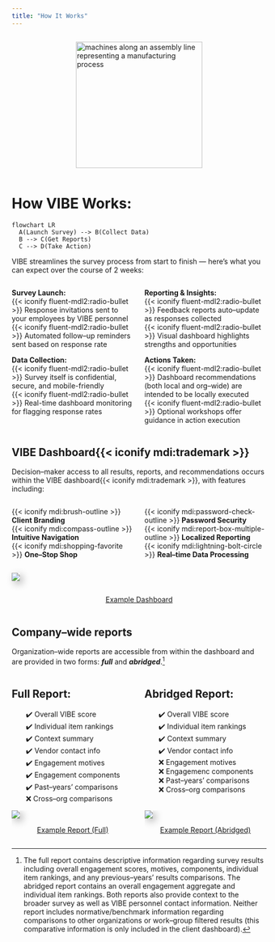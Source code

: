 ```yaml
---
title: "How It Works"
---
```

<div style="display: flex; justify-content: center;">
![](img/factory.webp){alt="machines along an assembly line representing a manufacturing process" height="250"}
</div>

# How [VIBE]{.vibe} Works:

```mermaid
flowchart LR
  A(Launch Survey) --> B(Collect Data)
  B --> C(Get Reports)
  C --> D(Take Action)
```

[VIBE]{.vibe} streamlines the survey process from start to finish --- here’s what you can expect over the course of 2 weeks:

::: {.columns}

::: {.column width="50%"}

**Survey Launch:**  
{{< iconify fluent-mdl2:radio-bullet >}} Response invitations sent to your employees by [VIBE]{.vibe} personnel  
{{< iconify fluent-mdl2:radio-bullet >}} Automated follow--up reminders sent based on response rate


**Data Collection:**  
{{< iconify fluent-mdl2:radio-bullet >}} Survey itself is confidential, secure, and mobile-friendly  
{{< iconify fluent-mdl2:radio-bullet >}} Real-time dashboard monitoring for flagging response rates

:::

::: {.column width="50%"}

**Reporting & Insights:**  
{{< iconify fluent-mdl2:radio-bullet >}} Feedback reports auto--update as responses collected  
{{< iconify fluent-mdl2:radio-bullet >}} Visual dashboard highlights strengths and opportunities  

**Actions Taken:**  
{{< iconify fluent-mdl2:radio-bullet >}} Dashboard recommendations (both local and org--wide) are intended to be locally executed  
{{< iconify fluent-mdl2:radio-bullet >}} Optional workshops offer guidance in action execution

:::

:::

## [VIBE]{.vibe} Dashboard{{< iconify mdi:trademark >}}

Decision--maker access to all results, reports, and recommendations occurs within the [VIBE]{.vibe} dashboard{{< iconify mdi:trademark >}}, with features including:

::: {.columns}

::: {.column width="50%"}

{{< iconify mdi:brush-outline >}} **Client Branding**<br>
{{< iconify mdi:compass-outline >}} **Intuitive Navigation**<br>
{{< iconify mdi:shopping-favorite >}} **One--Stop Shop**

:::

::: {.column width="50%"}

{{< iconify mdi:password-check-outline >}} **Password Security**<br>
{{< iconify mdi:report-box-multiple-outline >}} **Localized Reporting**<br>
{{< iconify mdi:lightning-bolt-circle >}} **Real--time Data Processing**

:::

:::


![](img/dashsnip){.lightbox style="box-shadow: 5px 5px 15px rgba(0, 0, 0, 0.3);"}

<div style="display: flex; justify-content: center;">
[Example Dashboard](https://jtkulas.shinyapps.io/dashplayground){.btn .btn-outline-primary}
</div>

## Company--wide reports

Organization--wide reports are accessible from within the dashboard and are provided in two forms: ***full*** and ***abridged***.^[The full report contains descriptive information regarding survey results including overall engagement scores, motives, components, individual item rankings, and any previous--years' results comparisons. The abridged report contains an overall engagement aggregate and individual item rankings. Both reports also provide context to the broader survey as well as [VIBE]{.vibe} personnel contact information. Neither report includes normative/benchmark information regarding comparisons to other organizations or work--group filtered results (this comparative information is only included in the client dashboard).] 

::: {.columns}

::: {.column width="50%"}

## Full Report:

::: {style="margin-left: 2em"}

✔️ Overall [VIBE]{.vibe} score<br> 
✔️ Individual item rankings<br> 
✔️ Context summary<br>
✔️ Vendor contact info<br>
✔️ Engagement motives<br> 
✔️ Engagement components<br>
✔️ Past--years' comparisons<br>
❌ Cross--org comparisons

:::

::: 

::: {.column width="50%"}
## Abridged Report:

::: {style="margin-left: 2em"}

✔️ Overall [VIBE]{.vibe} score<br> 
✔️ Individual item rankings<br> 
✔️ Context summary<br>
✔️ Vendor contact info<br>
❌ ️Engagement motives<br>
❌ Engagemenc components <br> 
❌ Past--years' comparisons<br>
❌ Cross--org comparisons

:::

:::

:::

::: {.columns}

::: {.column width="50%"}
![](img/fullreport.PNG){.lightbox style="box-shadow: 5px 5px 15px rgba(0, 0, 0, 0.3);"}
<div style="display: flex; justify-content: center;">
[Example Report (Full)](staticpdf.pdf){.btn .btn-outline-primary}
</div>
:::

::: {.column width="50%"}
![](img/abridged.PNG){.lightbox style="box-shadow: 5px 5px 15px rgba(0, 0, 0, 0.3);"}
<div style="display: flex; justify-content: center;">
[Example Report (Abridged)](staticpdf_minimal.pdf){.btn .btn-outline-primary}
</div>
:::

:::


